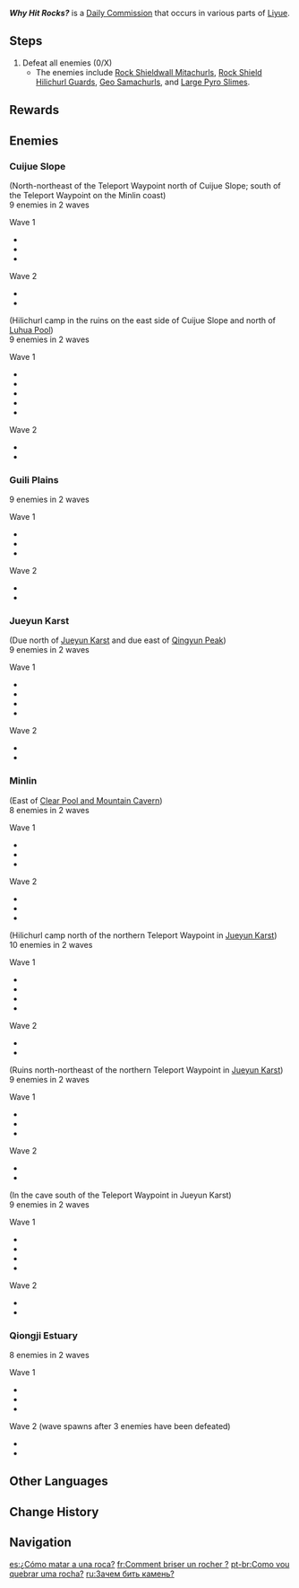 {{Quest Infobox
|id             = 
|type           = Commission
|region         = Liyue
|image          = Commission Why Hit Rocks.png
|caption        = East of [[Clear Pool and Mountain Cavern]], Minlin version
|summary        = Defeat the roaming monsters in Liyue.
|startLocation  = [[Cuijue Slope]], [[Liyue]]
|startLocation2 = [[Guili Plains]], Liyue
|startLocation3 = [[Jueyun Karst]], Liyue
|startLocation4 = [[Minlin]], Liyue
|startLocation5 = [[Qiongji Estuary]], Liyue
|other          = 
*AR-Dependent Rewards
|characters     = Traveler
}}
'''''Why Hit Rocks?''''' is a [[Daily Commission]] that occurs in various parts of [[Liyue]].

==Steps==
{{Quest Description|A group of [[hilichurls]] is wandering in the wilderness. Some of them are Geo-enhanced. Defeat all of them and put an end to this threat.}}
#Defeat all enemies (0/X)
#*The enemies include [[Rock Shieldwall Mitachurl]]s, [[Rock Shield Hilichurl Guard]]s, [[Geo Samachurl]]s, and [[Large Pyro Slime]]s.

==Rewards==
{{Commission Rewards|full}}

==Enemies==
===Cuijue Slope===
; (North-northeast of the Teleport Waypoint north of Cuijue Slope; south of the Teleport Waypoint on the Minlin coast)
; 9 enemies in 2 waves
Wave 1
*{{Enemy|Rock Shield Hilichurl Guard|x=3}}
*{{Enemy|Rock Shieldwall Mitachurl|x=1}}
*{{Enemy|Large Pyro Slime|x=1}}
Wave 2
*{{Enemy|Rock Shield Hilichurl Guard|x=3}}
*{{Enemy|Rock Shieldwall Mitachurl|x=1}}

; (Hilichurl camp in the ruins on the east side of Cuijue Slope and north of [[Luhua Pool]])
; 9 enemies in 2 waves
Wave 1
*{{Enemy|Rock Shield Hilichurl Guard|x=2}}
*{{Enemy|Electro Hilichurl Shooter|x=1}}
*{{Enemy|Geo Samachurl|x=1}}
*{{Enemy|Rock Shieldwall Mitachurl|x=1}}
*{{Enemy|Large Pyro Slime|x=1}}
Wave 2
*{{Enemy|Rock Shield Hilichurl Guard|x=2}}
*{{Enemy|Rock Shieldwall Mitachurl|x=1}}

===Guili Plains===
; 9 enemies in 2 waves
Wave 1
*{{Enemy|Rock Shield Hilichurl Guard|x=3}}
*{{Enemy|Rock Shieldwall Mitachurl|x=1}}
*{{Enemy|Large Pyro Slime|x=1}}
Wave 2
*{{Enemy|Rock Shield Hilichurl Guard|x=3}}
*{{Enemy|Rock Shieldwall Mitachurl|x=1}}

===Jueyun Karst===
; (Due north of [[Jueyun Karst]] and due east of [[Qingyun Peak]])
; 9 enemies in 2 waves
Wave 1
*{{Enemy|Rock Shield Hilichurl Guard|x=2}}
*{{Enemy|Large Pyro Slime|x=2}}
*{{Enemy|Geo Samachurl|x=1}}
*{{Enemy|Rock Shieldwall Mitachurl|x=1}}
Wave 2
*{{Enemy|Rock Shield Hilichurl Guard|x=2}}
*{{Enemy|Rock Shieldwall Mitachurl|x=1}}

===Minlin===
; (East of [[Clear Pool and Mountain Cavern]])
; 8 enemies in 2 waves
Wave 1
*{{Enemy|Rock Shield Hilichurl Guard|x=2}}
*{{Enemy|Rock Shieldwall Mitachurl|x=1}}
*{{Enemy|Large Pyro Slime|x=2}}
Wave 2
*{{Enemy|Rock Shield Hilichurl Guard|x=1}}
*{{Enemy|Geo Samachurl|x=1}}
*{{Enemy|Rock Shieldwall Mitachurl|x=1}}

; (Hilichurl camp north of the northern Teleport Waypoint in [[Jueyun Karst]])
; 10 enemies in 2 waves
Wave 1
*{{Enemy|Rock Shield Hilichurl Guard|x=2}}
*{{Enemy|Electro Hilichurl Shooter|x=1}}
*{{Enemy|Rock Shieldwall Mitachurl|x=1}}
*{{Enemy|Large Pyro Slime|x=2}}
Wave 2
*{{Enemy|Rock Shield Hilichurl Guard|x=3}}
*{{Enemy|Geo Samachurl|x=1}}
; (Ruins north-northeast of the northern Teleport Waypoint in [[Jueyun Karst]])
; 9 enemies in 2 waves
Wave 1
*{{Enemy|Rock Shield Hilichurl Guard|x=3}}
*{{Enemy|Rock Shieldwall Mitachurl|x=1}}
*{{Enemy|Large Electro Slime|x=1}}
Wave 2
*{{Enemy|Rock Shield Hilichurl Guard|x=3}}
*{{Enemy|Rock Shieldwall Mitachurl|x=1}}

; (In the cave south of the Teleport Waypoint in Jueyun Karst)
; 9 enemies in 2 waves
Wave 1
*{{Enemy|Rock Shield Hilichurl Guard|x=2}}
*{{Enemy|Geo Samachurl|x=1}}
*{{Enemy|Rock Shieldwall Mitachurl|x=1}}
*{{Enemy|Large Pyro Slime|x=2}}
Wave 2
*{{Enemy|Rock Shield Hilichurl Guard|x=2}}
*{{Enemy|Rock Shieldwall Mitachurl|x=1}}

===Qiongji Estuary===
; 8 enemies in 2 waves
Wave 1
*{{Enemy|Rock Shield Hilichurl Guard|x=3}}
*{{Enemy|Electro Hilichurl Shooter|x=1}}
*{{Enemy|Geo Samachurl|x=1}}
Wave 2 (wave spawns after 3 enemies have been defeated)
*{{Enemy|Electro Hilichurl Shooter|x=2}}
*{{Enemy|Rock Shieldwall Mitachurl|x=1}}

==Other Languages==
{{Other Languages
|en      = Why Hit Rocks?
|zhs     = 何以击石？
|zhs_rm  = Hé Yǐ Jī Shí?
|zht     = 何以擊石？
|zht_rm  = Hé Yǐ Jí Shí?
|zh_tl   = Why Strike Rock?
|ja      = 石を砕く
|ja_rm   = Iwa wo Kudaku
|ja_tl   = Breaking Stones
|ko      = 돌을 친다?
|ko_rm   = Dol-eul Chinda?
|ko_tl   = Hitting the Stones?
|es      = ¿Cómo matar a una roca?
|es_tl   = 
|fr      = Comment briser un rocher ?
|fr_tl   = How to Break a Rock?
|ru      = Зачем бить камень?
|ru_tl   = Why Hit a Rock?
|th      = ทำไงกับหินนั่นดีนะ?
|th_rm   = 
|th_tl   = What to Do with That Rock?
|vi      = Làm sao để đánh vỡ đá?
|vi_tl   = How to Break Rocks?
|de      = Warum mit Steinen werfen?
|de_tl   = Why Throwing Stones?
|id      = Mengapa Memukul Batu?
|id_tl   = Why Hitting Rocks?
|pt      = Como vou quebrar uma rocha?
|pt_tl   = How Am I Going to Break A Rock?
|tr      = Taşlara Neden Vurasın Ki?
|tr_tl   = 
|it      = Frenesia rocciosa
|it_tl   = Rocky Frenzy
}}

==Change History==
{{Change History|1.0}}

==Navigation==
{{Commission Navbox|Basic}}

[[es:¿Cómo matar a una roca?]]
[[fr:Comment briser un rocher ?]]
[[pt-br:Como vou quebrar uma rocha?]]
[[ru:Зачем бить камень?]]